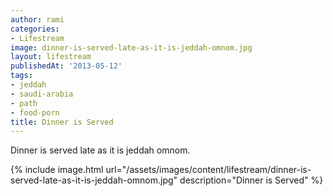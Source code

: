 ```yaml
---
author: rami
categories:
- Lifestream
image: dinner-is-served-late-as-it-is-jeddah-omnom.jpg
layout: lifestream
publishedAt: '2013-05-12'
tags:
- jeddah
- saudi-arabia
- path
- food-porn
title: Dinner is Served
---
```


Dinner is served late as it is jeddah omnom.

{% include image.html url="/assets/images/content/lifestream/dinner-is-served-late-as-it-is-jeddah-omnom.jpg" description="Dinner is Served" %}